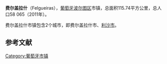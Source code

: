 {{Infobox settlement
| official_name   = 费尔盖拉什
| native_name     = Felgueiras
| settlement_type = 市镇
| image_flag      = Pt-flg3.png
| flag_alt        =
| image_shield    = FLG1.png
| shield_alt      =
| motto           =
| image_skyline   =
| image_alt       =
| image_caption   =
| pushpin_map     = <!-- Portugal -->
| pushpin_label_position  =
| pushpin_map_alt         =
| pushpin_mapsize         =
| pushpin_caption = 所在位置
| latd  = 41 |latm  = 22 |latNS  =N
| longd = 8 |longm =11 |longEW =W
| coordinates_type        = region:PT_type:adm3rd
| coordinates_display     = yes
| image_map       = LocalFelgueiras.svg
| map_alt         =
| map_caption     = 所在位置
| subdivision_type        = 国家
| subdivision_name        = 葡萄牙
| subdivision_type1       = 大区
| subdivision_name1       = 北部大区
| subdivision_type2       = 地区
| subdivision_name2       = 塔梅加
| subdivision_type3       = 区
| subdivision_name3       = [[波尔图区|波尔图区]]
| area_total_km2          = 115.74
| population_total        = 58065
| population_density_km2  = auto
| population_as_of        =2011年
| website                 =
}}'''费尔盖拉什'''（Felgueiras），[[葡萄牙|葡萄牙]][[波尔图区|波尔图区]]市镇，总面积115.74平方公里，总人口58 065（2011年）。

费尔盖拉什市镇包含2个城市，即费尔盖拉什市、[[利沙市|利沙市]]。

==参考文献==
{{reflist}}

[[Category:葡萄牙市镇|Category:葡萄牙市镇]]